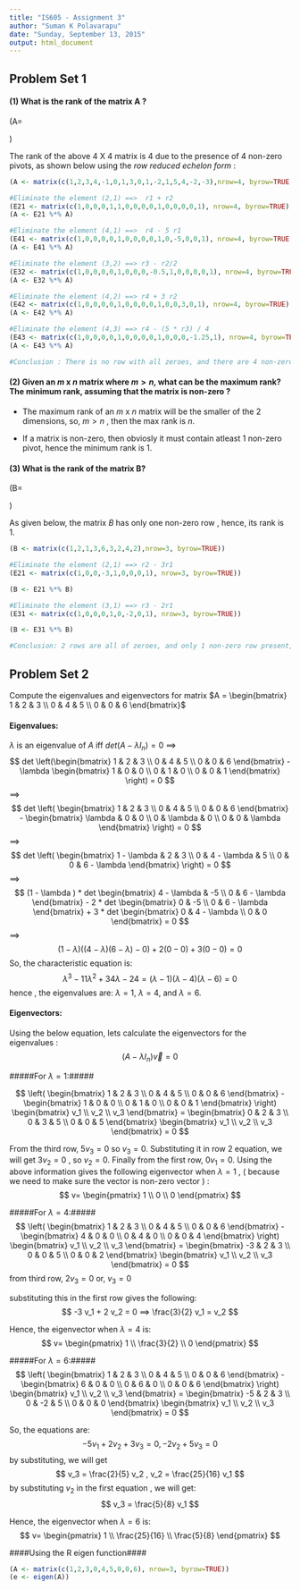 ```yaml
---
title: "IS605 - Assignment 3"
author: "Suman K Polavarapu"
date: "Sunday, September 13, 2015"
output: html_document
---
```


## Problem Set 1

#### (1) What is the rank of the matrix A ?

 \(A=\begin{bmatrix}
    1 & 2 &  3 & 4 \\
   -1 & 0 &  1 & 3 \\
    0 & 1 & -2 & 1 \\
    5 & 4 & -2 & 3
  \end{bmatrix}\)

The rank of the above 4 X 4 matrix is 4 due to the presence of 4 non-zero pivots, as shown below using the _row reduced echelon form_ :

```r
(A <- matrix(c(1,2,3,4,-1,0,1,3,0,1,-2,1,5,4,-2,-3),nrow=4, byrow=TRUE))

#Eliminate the element (2,1) ==>  r1 + r2
(E21 <- matrix(c(1,0,0,0,1,1,0,0,0,0,1,0,0,0,0,1), nrow=4, byrow=TRUE))
(A <- E21 %*% A)

#Eliminate the element (4,1) ==>  r4 - 5 r1
(E41 <- matrix(c(1,0,0,0,0,1,0,0,0,0,1,0,-5,0,0,1), nrow=4, byrow=TRUE))
(A <- E41 %*% A)

#Eliminate the element (3,2) ==> r3 - r2/2
(E32 <- matrix(c(1,0,0,0,0,1,0,0,0,-0.5,1,0,0,0,0,1), nrow=4, byrow=TRUE))
(A <- E32 %*% A)

#Eliminate the element (4,2) ==> r4 + 3 r2
(E42 <- matrix(c(1,0,0,0,0,1,0,0,0,0,1,0,0,3,0,1), nrow=4, byrow=TRUE))
(A <- E42 %*% A)

#Eliminate the element (4,3) ==> r4 - (5 * r3) / 4
(E43 <- matrix(c(1,0,0,0,0,1,0,0,0,0,1,0,0,0,-1.25,1), nrow=4, byrow=TRUE))
(A <- E43 %*% A)

#Conclusion : There is no row with all zeroes, and there are 4 non-zero pivots so, the rank of the matrix is 4.

```



#### (2) Given an $m$ x $n$ matrix where $m > n$, what can be the maximum rank? The minimum rank, assuming that the matrix is non-zero ?

* The maximum rank of an $m$ x $n$ matrix will be the smaller of the 2 dimensions, so, $m > n$ , then the max rank is $n$. 

* If a matrix is non-zero, then obviosly it must contain atleast 1 non-zero pivot, hence the minimum rank is 1.



#### (3) What is the rank of the matrix B?

 \(B=\begin{bmatrix}
    1 & 2 &  1 \\
    3 & 6 &  3 \\
    2 & 4 &  2 
  \end{bmatrix}\)
  
  As given below, the matrix $B$ has only one non-zero row , hence, its rank is 1.
  
```r
(B <- matrix(c(1,2,1,3,6,3,2,4,2),nrow=3, byrow=TRUE))

#Eliminate the element (2,1) ==> r2 - 3r1 
(E21 <- matrix(c(1,0,0,-3,1,0,0,0,1), nrow=3, byrow=TRUE))

(B <- E21 %*% B)

#Eliminate the element (3,1) ==> r3 - 2r1 
(E31 <- matrix(c(1,0,0,0,1,0,-2,0,1), nrow=3, byrow=TRUE))

(B <- E31 %*% B)

#Conclusion: 2 rows are all of zeroes, and only 1 non-zero row present, so the Rank(B) = 1
```



## Problem Set 2

Compute the eigenvalues and eigenvectors for matrix $A = \begin{bmatrix} 1 & 2 & 3 \\ 0 & 4 & 5 \\ 0 & 0 & 6 \end{bmatrix}$

#### Eigenvalues:
$\lambda$ is an eigenvalue of $A$ iff $det(A - \lambda I_n) = 0$
==>
$$
det \left(\begin{bmatrix} 1 & 2 & 3 \\ 0 & 4 & 5 \\ 0 & 0 & 6 \end{bmatrix} -
          \lambda
          \begin{bmatrix} 1 & 0 & 0 \\ 0 & 1 & 0 \\ 0 & 0 & 1 \end{bmatrix}  \right) = 0
$$
==>
$$
det \left( \begin{bmatrix} 1 & 2 & 3 \\ 0 & 4 & 5 \\ 0 & 0 & 6 \end{bmatrix} -
          \begin{bmatrix} \lambda & 0 & 0 \\ 0 & \lambda & 0 \\ 0 & 0 & \lambda \end{bmatrix} \right) = 0
$$
==>
$$
det \left( \begin{bmatrix} 1 - \lambda & 2 & 3 \\ 
                          0 & 4 - \lambda  & 5 \\ 
                          0 & 0 & 6 - \lambda \end{bmatrix} \right) = 0
$$
==>
$$
(1 - \lambda ) * det \begin{bmatrix} 4 - \lambda & -5 \\ 0 & 6 - \lambda \end{bmatrix} -
2 * det \begin{bmatrix} 0 & -5 \\ 0 & 6 - \lambda \end{bmatrix} +
3 * det \begin{bmatrix} 0 & 4 - \lambda \\ 0 & 0 \end{bmatrix} = 0
$$
==>
$$
(1 - \lambda)((4- \lambda)(6 - \lambda) - 0) + 2(0 - 0) + 3(0 - 0) = 0
$$
So, the characteristic equation is:
$$
\lambda^3 - 11\lambda^2 + 34\lambda - 24 = (\lambda - 1)(\lambda - 4)(\lambda - 6) = 0
$$
hence , the eigenvalues are: $\lambda = 1$, $\lambda = 4$, and $\lambda = 6$.


#### Eigenvectors:

Using the below equation, lets calculate the eigenvectors for the eigenvalues :
$$
(A - \lambda I_n) \vec{v} = 0
$$

#####For $\lambda = 1$:#####

$$
\left( \begin{bmatrix} 1 & 2 & 3 \\ 0 & 4 & 5 \\ 0 & 0 & 6 \end{bmatrix} -
\begin{bmatrix} 1 & 0 & 0 \\ 0 & 1 & 0 \\ 0 & 0 & 1 \end{bmatrix} \right)
\begin{bmatrix} v_1 \\ v_2 \\ v_3 \end{bmatrix} =
\begin{bmatrix} 0 & 2 & 3 \\ 0 & 3 & 5 \\ 0 & 0 & 5 \end{bmatrix} \begin{bmatrix} v_1 \\ v_2 \\ v_3 \end{bmatrix} = 0
$$

From the third row, $5 v_3 = 0$ so $v_3 = 0$. 
Substituting it in row 2 equation, we will get $3 v_2 = 0$ , so $v_2 = 0$. 
Finally from the first row, $0 v_1 = 0$. Using the above information gives the following eigenvector when $\lambda = 1$ , ( because
we need to make sure the vector is non-zero vector ) :
$$
v= \begin{pmatrix} 1 \\ 0 \\ 0 \end{pmatrix}
$$

#####For $\lambda = 4$:#####
$$
\left( \begin{bmatrix} 1 & 2 & 3 \\ 0 & 4 & 5 \\ 0 & 0 & 6 \end{bmatrix} -
\begin{bmatrix} 4 & 0 & 0 \\ 0 & 4 & 0 \\ 0 & 0 & 4 \end{bmatrix} \right)
\begin{bmatrix} v_1 \\ v_2 \\ v_3 \end{bmatrix} =
\begin{bmatrix} -3 & 2 & 3 \\ 0 & 0 & 5 \\ 0 & 0 & 2 \end{bmatrix}
\begin{bmatrix} v_1 \\ v_2 \\ v_3 \end{bmatrix} = 0
$$
from third row, $2 v_3 = 0$ or, $v_3 = 0$

substituting this in the first row gives the following:
$$
-3 v_1 + 2 v_2 = 0 ==> \frac{3}{2} v_1 = v_2
$$

Hence, the eigenvector when $\lambda = 4$ is:
$$
v= \begin{pmatrix} 1 \\ \frac{3}{2} \\ 0 \end{pmatrix}
$$

#####For $\lambda = 6$:#####
$$
\left( \begin{bmatrix} 1 & 2 & 3 \\ 0 & 4 & 5 \\ 0 & 0 & 6 \end{bmatrix} -
\begin{bmatrix} 6 & 0 & 0 \\ 0 & 6 & 0 \\ 0 & 0 & 6 \end{bmatrix} \right)
\begin{bmatrix} v_1 \\ v_2 \\ v_3 \end{bmatrix} =
\begin{bmatrix} -5 & 2 & 3 \\ 0 & -2 & 5 \\ 0 & 0 & 0 \end{bmatrix}
\begin{bmatrix} v_1 \\ v_2 \\ v_3 \end{bmatrix} = 0
$$

So, the equations are:
$$-5 v_1 + 2 v_2 +  3 v_3 = 0  ,  -2 v_2 + 5 v_3 = 0 $$
by substituting, we will get
$$
v_3 = \frac{2}{5} v_2 ,
v_2 = \frac{25}{16} v_1
$$
by substituting $v_2$ in the first equation , we will get:
$$
v_3 = \frac{5}{8} v_1
$$

Hence, the eigenvector when $\lambda = 6$ is:
$$
v= \begin{pmatrix} 1 \\ \frac{25}{16} \\ \frac{5}{8} \end{pmatrix}
$$


####Using the R eigen function####
```r
(A <- matrix(c(1,2,3,0,4,5,0,0,6), nrow=3, byrow=TRUE))
(e <- eigen(A))
```


